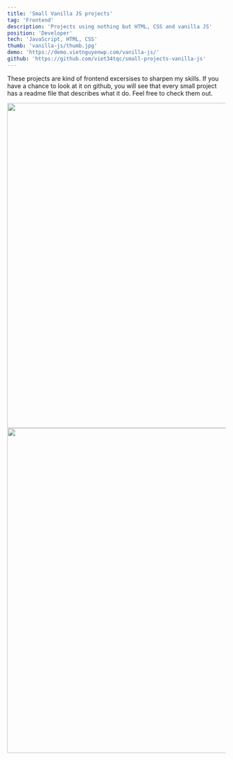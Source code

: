 ```yaml
---
title: 'Small Vanilla JS projects'
tag: 'Frontend'
description: 'Projects using nothing but HTML, CSS and vanilla JS'
position: 'Developer'
tech: 'JavaScript, HTML, CSS'
thumb: 'vanilla-js/thumb.jpg'
demo: 'https://demo.vietnguyenwp.com/vanilla-js/'
github: 'https://github.com/viet34tqc/small-projects-vanilla-js'
---
```


These projects are kind of frontend excersises to sharpen my skills. If you have a chance to look at it on github, you will see that every small project has a readme file that describes what it do. Feel free to check them out.

<Image src="https://i.imgur.com/uRY3ehZ.png" width="1280" height="750" />

<Image src="https://i.imgur.com/nAKVwNT.png" width="1280" height="750" />
